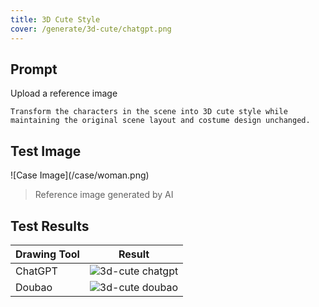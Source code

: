 ```yaml
---
title: 3D Cute Style
cover: /generate/3d-cute/chatgpt.png
---
```


## Prompt

Upload a reference image

```text
Transform the characters in the scene into 3D cute style while maintaining the original scene layout and costume design unchanged.
```

## Test Image

<div className="w-[50%] mx-auto">
![Case Image](/case/woman.png)
</div>

> Reference image generated by AI

## Test Results

| Drawing Tool | Result |
| ------- | ---- |
| ChatGPT | <div className="w-[20%]">![3d-cute chatgpt](/generate/3d-cute/chatgpt.png)</div> |
| Doubao | <div className="w-[20%]">![3d-cute doubao](/generate/3d-cute/doubao.png)</div> |
